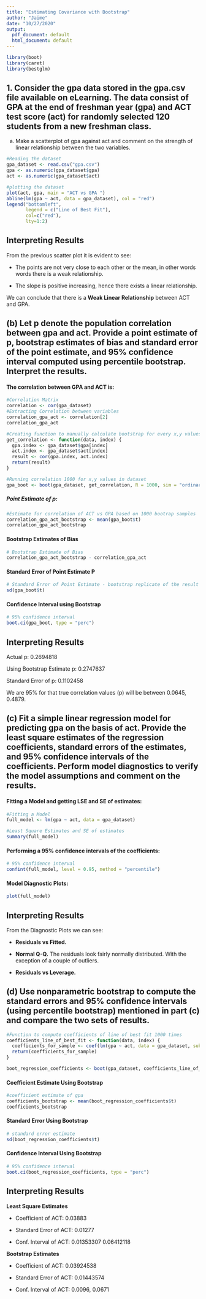 ```yaml
---
title: "Estimating Covariance with Bootstrap"
author: "Jaime"
date: "10/27/2020"
output:
  pdf_document: default
  html_document: default
---
```


```r
library(boot)
library(caret)
library(bestglm)
```

## 1. Consider the gpa data stored in the gpa.csv file available on eLearning. The data consist of GPA at the end of freshman year (gpa) and ACT test score (act) for randomly selected 120 students from a new freshman class.

(a) Make a scatterplot of gpa against act and comment on the strength of linear relationship between the two variables.

```r
#Reading the dataset
gpa_dataset <- read.csv("gpa.csv")
gpa <- as.numeric(gpa_dataset$gpa)
act <- as.numeric(gpa_dataset$act)

#plotting the dataset
plot(act, gpa, main = "ACT vs GPA ")
abline(lm(gpa ~ act, data = gpa_dataset), col = "red")
legend("bottomleft", 
       legend = c("Line of Best Fit"),
       col=c("red"), 
       lty=1:2)
```

## Interpreting Results
From the previous scatter plot it is evident to see:

- The points are not very close to each other or the mean, in other words words there is a weak relationship.

- The slope is positive increasing, hence there exists a linear relationship.

We can conclude that there is a **Weak Linear Relationship** between ACT and GPA. 

## (b) Let p denote the population correlation between gpa and act. Provide a point estimate of p, bootstrap estimates of bias and standard error of the point estimate, and 95% confidence interval computed using percentile bootstrap. Interpret the results.

#### The correlation between GPA and ACT is:
```r
#Correlation Matrix
correlation <- cor(gpa_dataset)
#Extracting Correlation between variables
correlation_gpa_act <- correlation[2]
correlation_gpa_act
```

```r
#Creating function to manually calculate bootstrap for every x,y values
get_correlation <- function(data, index) {
  gpa.index <- gpa_dataset$gpa[index]
  act.index <- gpa_dataset$act[index]
  result <- cor(gpa.index, act.index)
  return(result)
}

#Running correlation 1000 for x,y values in dataset
gpa_boot <- boot(gpa_dataset, get_correlation, R = 1000, sim = "ordinary", stype = "i")

```

##### Point Estimate of p:
```r
#Estimate for correlation of ACT vs GPA based on 1000 bootrap samples
correlation_gpa_act_bootstrap <- mean(gpa_boot$t) 
correlation_gpa_act_bootstrap
```
#### Bootstrap Estimates of Bias
```r
# Bootstrap Estimate of Bias
correlation_gpa_act_bootstrap - correlation_gpa_act
```
#### Standard Error of Point Estimate P
```r
# Standard Error of Point Estimate - bootstrap replicate of the result of calling statistic.
sd(gpa_boot$t)
```
#### Confidence Interval using Bootstrap
```r
# 95% confidence interval
boot.ci(gpa_boot, type = "perc")
```
## Interpreting Results

Actual p:  0.2694818

Using Bootstrap
Estimate p: 0.2747637

Standard Error of p: 0.1102458

We are 95% for that true correlation values (p) will be between 0.0645,  0.4879.

## (c) Fit a simple linear regression model for predicting gpa on the basis of act. Provide the least square estimates of the regression coefficients, standard errors of the estimates, and 95% confidence intervals of the coefficients. Perform model diagnostics to verify the model assumptions and comment on the results.

#### Fitting a Model and getting LSE and SE of estimates:
```r
#Fitting a Model 
full_model <- lm(gpa ~ act, data = gpa_dataset)

#Least Square Estimates and SE of estimates
summary(full_model)
```

#### Performing a 95% confidence intervals of the coefficients:
```r
# 95% confidence interval
confint(full_model, level = 0.95, method = "percentile")
```

#### Model Diagnostic Plots:
```r
plot(full_model)
```

## Interpreting Results
From the Diagnostic Plots we can see:

- **Residuals vs Fitted.**

- **Normal Q-Q.**
The residuals look fairly normally distributed. With the exception of a couple of outliers.

- **Residuals vs Leverage.**


## (d) Use nonparametric bootstrap to compute the standard errors and 95% confidence intervals (using percentile bootstrap) mentioned in part (c) and compare the two sets of results.

```r
#Function to compute coefficients of line of best fit 1000 times
coefficients_line_of_best_fit <- function(data, index) {
  coefficients_for_sample <- coef(lm(gpa ~ act, data = gpa_dataset, subset = index))[2]
  return(coefficients_for_sample)
}

boot_regression_coefficients <- boot(gpa_dataset, coefficients_line_of_best_fit, R = 1000)
```

#### Coefficient Estimate Using Bootstrap
```r
#coefficient estimate of gpa
coefficients_bootstrap <- mean(boot_regression_coefficients$t) 
coefficients_bootstrap
```

#### Standard Error Using Bootstrap
```r
# standard error estimate
sd(boot_regression_coefficients$t)
```

#### Confidence Interval Using Bootstrap
```r
# 95% confidence interval
boot.ci(boot_regression_coefficients, type = "perc")
```
## Interpreting Results
**Least Square Estimates**

- Coefficient of ACT: 0.03883

- Standard Error of ACT: 0.01277

- Conf. Interval of ACT: 0.01353307 0.06412118

**Bootstrap Estimates**

- Coefficient of ACT: 0.03924538

- Standard Error of ACT: 0.01443574

- Conf. Interval of ACT: 0.0096,  0.0671